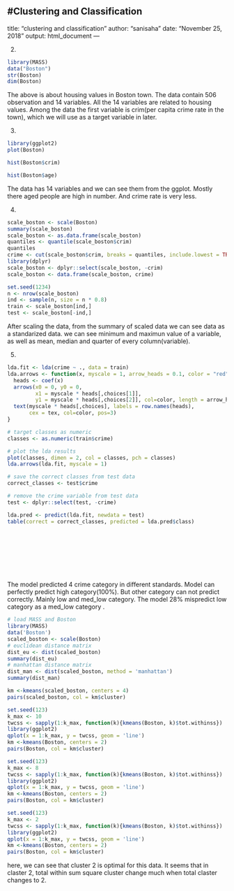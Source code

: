 #Clustering and Classification
---
title: "clustering and classification"
author: "sanisaha"
date: "November 25, 2018"
output: html_document
---

2.
```r
library(MASS)
data("Boston")
str(Boston)
dim(Boston)

```

The above is about housing values in Boston town. The data contain 506 observation and 14 variables. All the 14 variables are related to housing values. Among the data the first variable is crim(per capita crime rate in the town), which we will use as a target variable in later.

3.
```r
library(ggplot2)
plot(Boston)

```


```r
hist(Boston$crim)
```

```r
hist(Boston$age)
```
The data has 14 variables and we can see them from the ggplot. Mostly there aged people are high in number. And crime rate is very less.

4.
```r
scale_boston <- scale(Boston)
summary(scale_boston)
scale_boston <- as.data.frame(scale_boston)
quantiles <- quantile(scale_boston$crim)
quantiles
crime <- cut(scale_boston$crim, breaks = quantiles, include.lowest = TRUE, labels = c("low", "med_low", "med_high", "high"))
library(dplyr)
scale_boston <- dplyr::select(scale_boston, -crim)
scale_boston <- data.frame(scale_boston, crime)

set.seed(1234)
n <- nrow(scale_boston)
ind <- sample(n, size = n * 0.8)
train <- scale_boston[ind,]
test <- scale_boston[-ind,]


```
After scaling the data, from the summary of scaled data we can see data as a standarized data. we can see minimum and maximun value of a variable, as well as mean, median and quarter of every column(variable).

5.
```r
lda.fit <- lda(crime ~ ., data = train)
lda.arrows <- function(x, myscale = 1, arrow_heads = 0.1, color = "red", tex = 0.75, choices = c(1,2)){
  heads <- coef(x)
  arrows(x0 = 0, y0 = 0, 
         x1 = myscale * heads[,choices[1]], 
         y1 = myscale * heads[,choices[2]], col=color, length = arrow_heads)
  text(myscale * heads[,choices], labels = row.names(heads), 
       cex = tex, col=color, pos=3)
}

# target classes as numeric
classes <- as.numeric(train$crime)

# plot the lda results
plot(classes, dimen = 2, col = classes, pch = classes)
lda.arrows(lda.fit, myscale = 1)


```

```r

# save the correct classes from test data
correct_classes <- test$crime

# remove the crime variable from test data
test <- dplyr::select(test, -crime)

lda.pred <- predict(lda.fit, newdata = test) 
table(correct = correct_classes, predicted = lda.pred$class)





                      
                      



```
The model predicted 4 crime category in different standards. Model can perfectly predict high category(100%). But other category can not predict correctly. Mainly low and med_low category. The model 28% mispredict low category as a med_low category . 

```r
# load MASS and Boston
library(MASS)
data('Boston')
scaled_boston <- scale(Boston)
# euclidean distance matrix
dist_eu <- dist(scaled_boston)
summary(dist_eu)
# manhattan distance matrix
dist_man <- dist(scaled_boston, method = 'manhattan')
summary(dist_man)

km <-kmeans(scaled_boston, centers = 4)
pairs(scaled_boston, col = km$cluster)

set.seed(123)
k_max <- 10
twcss <- sapply(1:k_max, function(k){kmeans(Boston, k)$tot.withinss})
library(ggplot2)
qplot(x = 1:k_max, y = twcss, geom = 'line')
km <-kmeans(Boston, centers = 2)
pairs(Boston, col = km$cluster)


```

```r
set.seed(123)
k_max <- 8
twcss <- sapply(1:k_max, function(k){kmeans(Boston, k)$tot.withinss})
library(ggplot2)
qplot(x = 1:k_max, y = twcss, geom = 'line')
km <-kmeans(Boston, centers = 2)
pairs(Boston, col = km$cluster)

```

```r
set.seed(123)
k_max <- 2
twcss <- sapply(1:k_max, function(k){kmeans(Boston, k)$tot.withinss})
library(ggplot2)
qplot(x = 1:k_max, y = twcss, geom = 'line')
km <-kmeans(Boston, centers = 2)
pairs(Boston, col = km$cluster)

```

here, we can see that cluster 2 is optimal for this data. It seems that in claster 2, total within sum square cluster change much when total claster changes to 2.